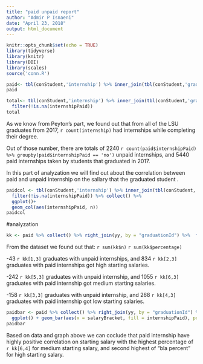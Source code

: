 ```yaml
---
title: "paid unpaid report"
author: "Admir P Isnaeni"
date: "April 23, 2018"
output: html_document
---
```


```r
knitr::opts_chunk$set(echo = TRUE)
library(tidyverse)
library(knitr)
library(DBI)
library(scales)
source('conn.R')
```

```r
paid<- tbl(conStudent,'internship') %>% inner_join(tbl(conStudent,'graduation')) %>% select(graduationId,internshipPaid)
paid

total<- tbl(conStudent,'internship') %>% inner_join(tbl(conStudent,'graduation')) %>% select(graduationId,jobTitle,internshipPaid)%>% count(internshipPaid) %>% 
  filter(!is.na(internshipPaid))
total
```
As we know from Peyton's part, we found out that from all of the LSU graduates from 2017, `r count(internship)` had internships while completing their degree.

Out of those number, there are totals of 2240 `r count(paid$internshipPaid) %>% groupby(paid$internshipPaid == 'no')` unpaid internships, and 5440 paid internships taken by students that graduated in 2017. 

In this part of analyzation we will find out about the correlation between paid and unpaid internship on the sallary that the graduated student .
```r
paidcol <- tbl(conStudent,'internship') %>% inner_join(tbl(conStudent,'graduation')) %>% select(graduationId,jobTitle,internshipPaid)%>% count(internshipPaid) %>% 
  filter(!is.na(internshipPaid)) %>% collect() %>% 
  ggplot()+
  geom_col(aes(internshipPaid, n))
paidcol
```
#analyzation

```r
kk <- paid %>% collect() %>% right_join(yy, by = "graduationId") %>%  filter(!is.na(internshipPaid)) %>% select(salaryBracket, internshipPaid) %>% count(salaryBracket, internshipPaid)%>% mutate(percentage = n/2600) %>% round(kk$percentage, digits = 3)

```
From the dataset we found out that: `r sum(kk$n)`     `r sum(kk$percentage)`

-43 `r kk[1,3]` graduates with unpaid internships, and 834 `r kk[2,3]` graduates with paid internships got high starting salaries.

-242 `r kk[5,3]` graduates with unpaid internship, and 1055 `r kk[6,3]` graduates with paid internship got medium starting salaries.

-158 `r kk[3,3]` graduates with unpaid internship, and 268 `r kk[4,3]` graduates with paid internship got low starting salaries.

```r
paidbar <- paid %>% collect() %>% right_join(yy, by = "graduationId") %>%  filter(!is.na(internshipPaid)) %>% 
  ggplot() + geom_bar(aes(x = salaryBracket, fill = internshipPaid), position = "dodge")
paidbar
```
Based on data and graph above we can coclude that paid internship have highly positive correlation on starting salary with the highest percentage of `r kk[6,4]` for medium starting salary, and second highest of "bla percent" for high starting salary.


